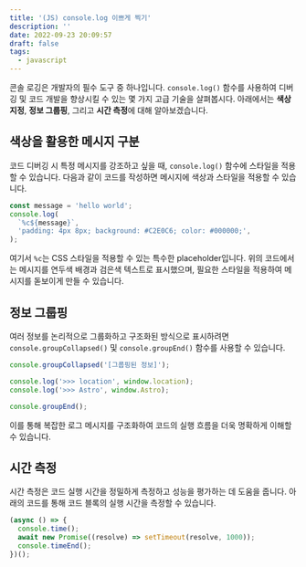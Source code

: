 ```yaml
---
title: '(JS) console.log 이쁘게 찍기'
description: ''
date: 2022-09-23 20:09:57
draft: false
tags:
  - javascript
---
```


콘솔 로깅은 개발자의 필수 도구 중 하나입니다. `console.log()` 함수를 사용하여 디버깅 및 코드 개발을 향상시킬 수 있는 몇 가지 고급 기술을 살펴봅시다. 아래에서는 **색상 지정**, **정보 그룹핑**, 그리고 **시간 측정**에 대해 알아보겠습니다.

## 색상을 활용한 메시지 구분

코드 디버깅 시 특정 메시지를 강조하고 싶을 때, `console.log()` 함수에 스타일을 적용할 수 있습니다. 다음과 같이 코드를 작성하면 메시지에 색상과 스타일을 적용할 수 있습니다.

```js
const message = 'hello world';
console.log(
  `%c${message}`,
  'padding: 4px 8px; background: #C2E0C6; color: #000000;',
);
```

여기서 `%c`는 CSS 스타일을 적용할 수 있는 특수한 placeholder입니다. 위의 코드에서는 메시지를 연두색 배경과 검은색 텍스트로 표시했으며, 필요한 스타일을 적용하여 메시지를 돋보이게 만들 수 있습니다.

## 정보 그룹핑

여러 정보를 논리적으로 그룹화하고 구조화된 방식으로 표시하려면 `console.groupCollapsed()` 및 `console.groupEnd()` 함수를 사용할 수 있습니다.

```js {1,6}
console.groupCollapsed('[그룹핑된 정보]');

console.log('>>> location', window.location);
console.log('>>> Astro', window.Astro);

console.groupEnd();
```

이를 통해 복잡한 로그 메시지를 구조화하여 코드의 실행 흐름을 더욱 명확하게 이해할 수 있습니다.

## 시간 측정

시간 측정은 코드 실행 시간을 정밀하게 측정하고 성능을 평가하는 데 도움을 줍니다. 아래의 코드를 통해 코드 블록의 실행 시간을 측정할 수 있습니다.

```jsx {2,4}
(async () => {
  console.time();
  await new Promise((resolve) => setTimeout(resolve, 1000));
  console.timeEnd();
})();
```

